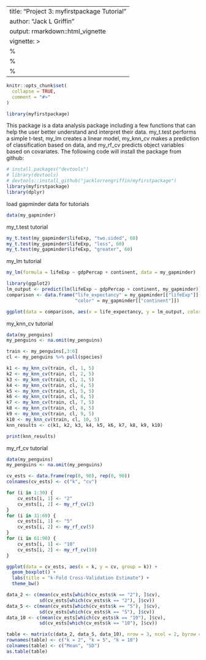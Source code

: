 
---
title: "Project 3: myfirstpackage Tutorial"
author: "Jack L Griffin"
output: rmarkdown::html_vignette
vignette: >
  %\VignetteIndexEntry{myfirstpackage Tutorial}
  %\VignetteEngine{knitr::rmarkdown}
  %\VignetteEncoding{UTF-8}
---

```r
knitr::opts_chunk$set(
  collapse = TRUE,
  comment = "#>"
)
```

```r
library(myfirstpackage)
```

This package is a data analysis package including a few functions that can help the user better understand and interpret their data. my_t.test performs a simple t-test, my_lm creates a linear model, my_knn_cv makes a prediction of classification based on data, and my_rf_cv predicts object variables based on covariates. The following code will install the package from github:

```r
# install.packages("devtools")
# library(devtools)
# devtools::install_github("jacklorrengriffin/myfirstpackage")
library(myfirstpackage)
library(dplyr)
```


load gapminder data for tutorials
```r
data(my_gapminder)
```

my_t.test tutorial

```r
my_t.test(my_gapminder$lifeExp, "two.sided", 60)
my_t.test(my_gapminder$lifeExp, "less", 60)
my_t.test(my_gapminder$lifeExp, "greater", 60)
```



my_lm tutorial

```r
my_lm(formula = lifeExp ~ gdpPercap + continent, data = my_gapminder)

library(ggplot2)
lm_output <- predict(lm(lifeExp ~ gdpPercap + continent, my_gapminder))
comparison <- data.frame("life_expectancy" = my_gapminder[["lifeExp"]], lm_output,
                         "color" = my_gapminder[["continent"]])

ggplot(data = comparison, aes(x = life_expectancy, y = lm_output, color = color)) + geom_point() + ylab("Fitted") + xlab("Actual")
```

my_knn_cv tutorial

```r
data(my_penguins)
my_penguins <- na.omit(my_penguins)

train <- my_penguins[,3:6]
cl <- my_penguins %>% pull(species)

k1 <- my_knn_cv(train, cl, 1, 5)
k2 <- my_knn_cv(train, cl, 2, 5)
k3 <- my_knn_cv(train, cl, 3, 5)
k4 <- my_knn_cv(train, cl, 4, 5)
k5 <- my_knn_cv(train, cl, 5, 5)
k6 <- my_knn_cv(train, cl, 6, 5)
k7 <- my_knn_cv(train, cl, 7, 5)
k8 <- my_knn_cv(train, cl, 8, 5)
k9 <- my_knn_cv(train, cl, 9, 5)
k10 <- my_knn_cv(train, cl, 10, 5)
knn_results <- c(k1, k2, k3, k4, k5, k6, k7, k8, k9, k10)

print(knn_results)
```

my_rf_cv tutorial

```r
data(my_penguins)
my_penguins <- na.omit(my_penguins)

cv_ests <- data.frame(rep(0, 90), rep(0, 90))
colnames(cv_ests) <- c("k", "cv")

for (i in 1:30) {
    cv_ests[i, 1] <- "2"
    cv_ests[i, 2] <- my_rf_cv(2)
}
for (i in 31:60) {
    cv_ests[i, 1] <- "5"
    cv_ests[i, 2] <- my_rf_cv(5)
}
for (i in 61:90) {
    cv_ests[i, 1] <- "10"
    cv_ests[i, 2] <- my_rf_cv(10)
}

ggplot(data = cv_ests, aes(x = k, y = cv, group = k)) +
  geom_boxplot() +
  labs(title = "k-Fold Cross-Validation Estimate") +
  theme_bw()

data_2 <- c(mean(cv_ests[which(cv_ests$k == "2"), ]$cv),
            sd(cv_ests[which(cv_ests$k == "2"), ]$cv))
data_5 <- c(mean(cv_ests[which(cv_ests$k == "5"), ]$cv),
            sd(cv_ests[which(cv_ests$k == "5"), ]$cv))
data_10 <- c(mean(cv_ests[which(cv_ests$k == "10"), ]$cv),
            sd(cv_ests[which(cv_ests$k == "10"), ]$cv))

table <- matrix(c(data_2, data_5, data_10), nrow = 3, ncol = 2, byrow = TRUE)
rownames(table) <- c("k = 2", "k = 5", "k = 10")
colnames(table) <- c("Mean", "SD")
as.table(table)
```
